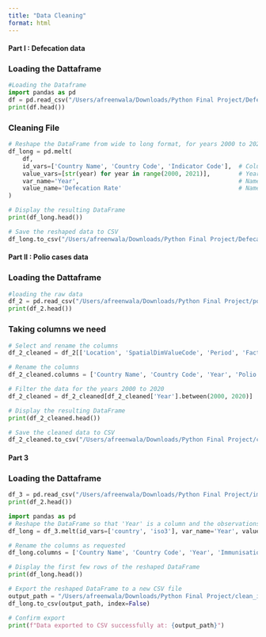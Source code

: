 ```yaml
---
title: "Data Cleaning"
format: html
---
```




#### Part I : Defecation data
### Loading the Dattaframe
```python
#Loading the Dataframe
import pandas as pd
df = pd.read_csv("/Users/afreenwala/Downloads/Python Final Project/Defecation_Raw Data/API_SH.STA.ODFC.ZS_DS2_en_csv_v2_8972.csv")
print(df.head()) 
```

### Cleaning File
```python
# Reshape the DataFrame from wide to long format, for years 2000 to 2020
df_long = pd.melt(
    df,
    id_vars=['Country Name', 'Country Code', 'Indicator Code'],  # Columns to keep as is
    value_vars=[str(year) for year in range(2000, 2021)],        # Year columns to unpivot (2000 to 2020)
    var_name='Year',                                             # Name of the new "Year" column
    value_name='Defecation Rate'                                 # Name of the new data column
)

# Display the resulting DataFrame
print(df_long.head())

# Save the reshaped data to CSV
df_long.to_csv("/Users/afreenwala/Downloads/Python Final Project/Defecation_Raw Data/cleaned_def_data.csv", index=False)
```


#### Part II : Polio cases  data
### Loading the Dattaframe
```python
#loading the raw data
df_2 = pd.read_csv("/Users/afreenwala/Downloads/Python Final Project/polio_cases.csv")
print(df_2.head())
```

### Taking columns we need 
```python
# Select and rename the columns
df_2_cleaned = df_2[['Location', 'SpatialDimValueCode', 'Period', 'FactValueNumeric']].copy()

# Rename the columns
df_2_cleaned.columns = ['Country Name', 'Country Code', 'Year', 'Polio Cases']

# Filter the data for the years 2000 to 2020
df_2_cleaned = df_2_cleaned[df_2_cleaned['Year'].between(2000, 2020)]

# Display the resulting DataFrame
print(df_2_cleaned.head())

# Save the cleaned data to CSV
df_2_cleaned.to_csv("/Users/afreenwala/Downloads/Python Final Project/clean_polio_data.csv", index=False)
```



#### Part 3
### Loading the Dattaframe
```python
df_3 = pd.read_csv("/Users/afreenwala/Downloads/Python Final Project/immu_rate.csv")
print(df_2.head())
```

```python
import pandas as pd
# Reshape the DataFrame so that 'Year' is a column and the observations are in 'Immunisation Rate'
df_long = df_3.melt(id_vars=['country', 'iso3'], var_name='Year', value_name='Immunisation Rate')

# Rename the columns as requested
df_long.columns = ['Country Name', 'Country Code', 'Year', 'Immunisation Rate']

# Display the first few rows of the reshaped DataFrame
print(df_long.head())

# Export the reshaped DataFrame to a new CSV file
output_path = "/Users/afreenwala/Downloads/Python Final Project/clean_immu_rate_long.csv"
df_long.to_csv(output_path, index=False)

# Confirm export
print(f"Data exported to CSV successfully at: {output_path}")
```




